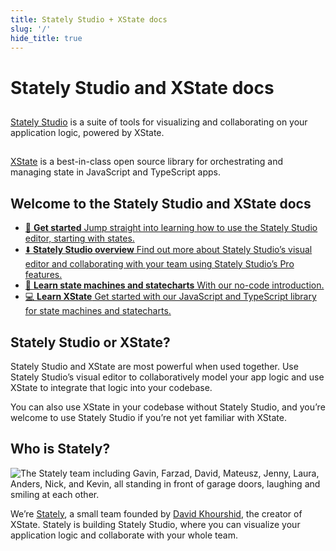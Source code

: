 ```yaml
---
title: Stately Studio + XState docs
slug: '/'
hide_title: true
---
```


<h1 class="visually-hidden">Stately Studio and XState docs</h1>


<div class="docs-intro">
<div class="docs-intro-studio">
<h2 class="docs-intro-logo-heading" id="stately-studio">
  <ThemedImage
    alt="Stately Studio"
    sources={{
      light: useBaseUrl('/intro-stately-logo-black.svg'),
      dark: useBaseUrl('/intro-stately-logo-white.svg'),
    }}
  />
</h2>
<p><a href="./studio">Stately Studio</a> is a suite of tools for visualizing and collaborating on your application logic, powered by XState.</p>
</div>
<div class="docs-intro-xstate">
<h2 class="docs-intro-logo-heading" id="xstate">
  <ThemedImage
    alt="XState"
    sources={{
      light: useBaseUrl('/intro-xstate-logo-black.svg'),
      dark: useBaseUrl('/intro-xstate-logo-white.svg'),
    }}
  />
</h2>
<p><a href="./xstate">XState</a> is a best-in-class open source library for orchestrating and managing state in JavaScript and TypeScript apps.</p>
</div>
</div>

## Welcome to the Stately Studio and XState docs

<ul className="content-boxes">
  <li>
    <a className="link-box" href="./states">
      🏁 <strong>Get started</strong> Jump straight into learning how to use the Stately Studio
      editor, starting with states.
    </a>
  </li>
  <li>
    <a className="link-box" href="./studio">
      ⬇️ <strong>Stately Studio overview</strong> Find out more about
      Stately Studio’s visual editor and collaborating with your team using Stately Studio’s Pro features.
    </a>
  </li>
  <li>
    <a className="link-box" href="./state-machines-and-statecharts">
      🧠 <strong>Learn state machines and statecharts</strong> With our no-code
      introduction.
    </a>
  </li>
  <li>
    <a className="link-box" href="./xstate">
      💻 <strong>Learn XState</strong> Get started with our JavaScript and
      TypeScript library for state machines and statecharts.
    </a>
  </li>
</ul>

## Stately Studio or XState?

Stately Studio and XState are most powerful when used together. Use Stately Studio’s visual editor to collaboratively model your app logic and use XState to integrate that logic into your codebase.

You can also use XState in your codebase without Stately Studio, and you’re welcome to use Stately Studio if you’re not yet familiar with XState. 

## Who is Stately?

![The Stately team including Gavin, Farzad, David, Mateusz, Jenny, Laura, Anders, Nick, and Kevin, all standing in front of garage doors, laughing and smiling at each other.](/stately.png)

We’re [Stately](https://stately.ai), a small team founded by [David Khourshid](https://twitter.com/davidkpiano), the creator of XState. Stately is building Stately Studio, where you can visualize your application logic and collaborate with your whole team.